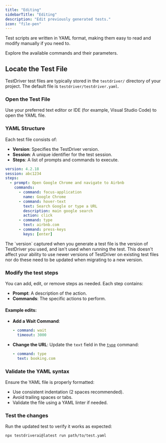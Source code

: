 ```yaml
---
title: "Editing"
sidebarTitle: "Editing"
description: "Edit previously generated tests."
icon: "file-pen"
---
```



Test scripts are written in YAML format, making them easy to read and modify manually if you need to.

<YmlWarning />

<Card title="Commands Reference" icon="link" href="/commands/assert">
  Explore the available commands and their parameters.
</Card>

## Locate the Test File

TestDriver test files are typically stored in the `testdriver/` directory of your project. The default file is `testdriver/testdriver.yaml`.

### Open the Test File

Use your preferred text editor or IDE (for example, Visual Studio Code) to open the YAML file.

### YAML Structure

Each test file consists of:

- **Version**: Specifies the TestDriver version.
- **Session**: A unique identifier for the test session.
- **Steps**: A list of prompts and commands to execute.

```yaml testfile.yaml
version: 4.2.18
session: abc1234
steps:
  - prompt: Open Google Chrome and navigate to Airbnb
    commands:
      - command: focus-application
        name: Google Chrome
      - command: hover-text
        text: Search Google or type a URL
        description: main google search
        action: click
      - command: type
        text: airbnb.com
      - command: press-keys
        keys: [enter]
```

<Tip>
  The `version` captured when you generate a test file is the version of
  TestDriver you used, and isn't used when running the test. This doesn't affect
  your ability to use newer versions of TestDriver on existing test files nor do
  these need to be updated when migrating to a new version.
</Tip>

### Modify the test steps

You can add, edit, or remove steps as needed. Each step contains:

- **Prompt**: A description of the action.
- **Commands**: The specific actions to perform.

#### Example edits:

- **Add a Wait Command**:

  ```yaml
  - command: wait
    timeout: 3000
  ```

- **Change the URL**:
  Update the `text` field in the [`type`](/commands/type) command:

  ```yaml
  - command: type
    text: booking.com
  ```

### Validate the YAML syntax

Ensure the YAML file is properly formatted:

- Use consistent indentation (2 spaces recommended).
- Avoid trailing spaces or tabs.
- Validate the file using a YAML linter if needed.

### Test the changes

Run the updated test to verify it works as expected:

```bash
npx testdriverai@latest run path/to/test.yaml
```
